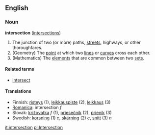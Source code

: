 ==English==
===Noun===
'''intersection''' ([[intersections]])

# The junction of two (or more) paths, [[street]]s, highways, or other thoroughfares.
# (Geometry) The [[point]] at which two [[line]]s or [[curve]]s cross each other.
# (Mathematics) The [[element]]s that are common between two [[set]]s.

====Related terms====
*[[intersect]]

====Translations====
*Finnish: [[risteys]] (1), [[leikkauspiste]] (2), [[leikkaus]] (3)
*[[Romanica]]: intersection ''f''
*Slovak: [[križovatka]] ''f'' (1), [[priesečník]] (2), [[prienik]] (3)
*Swedish: [[korsning]] (1) ''c'', [[skärning]] (2) ''c'', [[snitt]] (3) ''n''

[[it:intersection]]
[[pl:Intersection]]